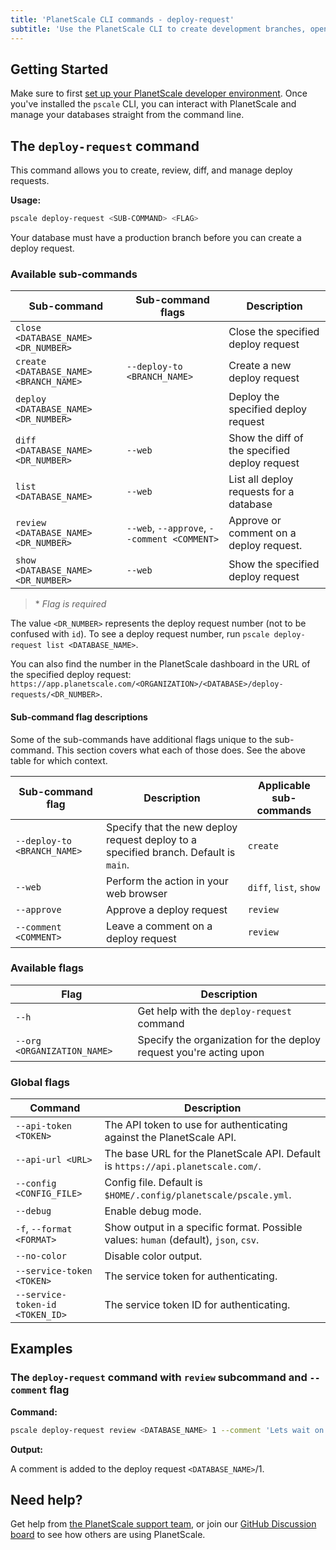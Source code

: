 ```yaml
---
title: 'PlanetScale CLI commands - deploy-request'
subtitle: 'Use the PlanetScale CLI to create development branches, open deploy requests, and make non-blocking schema changes directly from your terminal.'
---
```


## Getting Started

Make sure to first [set up your PlanetScale developer environment](/concepts/planetscale-environment-setup). Once you've installed the `pscale` CLI, you can interact with PlanetScale and manage your databases straight from the command line.

## The `deploy-request` command

This command allows you to create, review, diff, and manage deploy requests.

**Usage:**

```bash
pscale deploy-request <SUB-COMMAND> <FLAG>
```

<InfoBlock type="note">
  Your database must have a production branch before you can create a deploy request.
</InfoBlock>

### Available sub-commands

| **Sub-command**                        | **Sub-command flags**                       | **Description**                               |
| -------------------------------------- | ------------------------------------------- | --------------------------------------------- |
| `close <DATABASE_NAME> <DR_NUMBER>`    |                                             | Close the specified deploy request            |
| `create <DATABASE_NAME> <BRANCH_NAME>` | `--deploy-to <BRANCH_NAME>`                 | Create a new deploy request                   |
| `deploy <DATABASE_NAME> <DR_NUMBER>`   |                                             | Deploy the specified deploy request           |
| `diff <DATABASE_NAME> <DR_NUMBER>`     | `--web`                                     | Show the diff of the specified deploy request |
| `list <DATABASE_NAME>`                 | `--web`                                     | List all deploy requests for a database       |
| `review <DATABASE_NAME> <DR_NUMBER>`   | `--web`, `--approve`, `--comment <COMMENT>` | Approve or comment on a deploy request.       |
| `show <DATABASE_NAME> <DR_NUMBER>`     | `--web`                                     | Show the specified deploy request             |

> \* _Flag is required_

The value `<DR_NUMBER>` represents the deploy request number (not to be confused with `id`). To see a deploy request number, run `pscale deploy-request list <DATABASE_NAME>`.

You can also find the number in the PlanetScale dashboard in the URL of the specified deploy request: `https://app.planetscale.com/<ORGANIZATION>/<DATABASE>/deploy-requests/<DR_NUMBER>`.

#### Sub-command flag descriptions

Some of the sub-commands have additional flags unique to the sub-command. This section covers what each of those does. See the above table for which context.

| **Sub-command flag**        | **Description**                                                                      | **Applicable sub-commands** |
| --------------------------- | ------------------------------------------------------------------------------------ | --------------------------- |
| `--deploy-to <BRANCH_NAME>` | Specify that the new deploy request deploy to a specified branch. Default is `main`. | `create`                    |
| `--web`                     | Perform the action in your web browser                                               | `diff`, `list`, `show`      |
| `--approve`                 | Approve a deploy request                                                             | `review`                    |
| `--comment <COMMENT>`       | Leave a comment on a deploy request                                                  | `review`                    |

### Available flags

| **Flag**                    | **Description**                                                    |
| --------------------------- | ------------------------------------------------------------------ |
| `--h`                       | Get help with the `deploy-request` command                         |
| `--org <ORGANIZATION_NAME>` | Specify the organization for the deploy request you're acting upon |

### Global flags

| **Command**                     | **Description**                                                                      |
| ------------------------------- | ------------------------------------------------------------------------------------ |
| `--api-token <TOKEN>`           | The API token to use for authenticating against the PlanetScale API.                 |
| `--api-url <URL>`               | The base URL for the PlanetScale API. Default is `https://api.planetscale.com/`.     |
| `--config <CONFIG_FILE>`        | Config file. Default is `$HOME/.config/planetscale/pscale.yml`.                      |
| `--debug`                       | Enable debug mode.                                                                   |
| `-f`, `--format <FORMAT>`       | Show output in a specific format. Possible values: `human` (default), `json`, `csv`. |
| `--no-color`                    | Disable color output.                                                                |
| `--service-token <TOKEN>`       | The service token for authenticating.                                                |
| `--service-token-id <TOKEN_ID>` | The service token ID for authenticating.                                             |

## Examples

### The `deploy-request` command with `review` subcommand and `--comment` flag

**Command:**

```bash
pscale deploy-request review <DATABASE_NAME> 1 --comment 'Lets wait on this.'
```

**Output:**

A comment is added to the deploy request `<DATABASE_NAME>`/1.

## Need help?

Get help from [the PlanetScale support team](https://www.planetscale.com/support), or join our [GitHub Discussion board](https://github.com/planetscale/discussion/discussions) to see how others are using PlanetScale.
